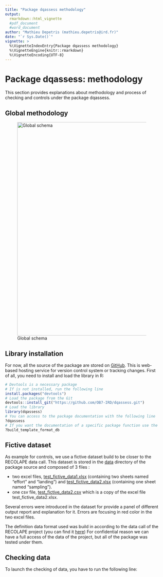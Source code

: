 ```yaml
---
title: "Package dqassess methodology"
output: 
  rmarkdown::html_vignette
  #pdf_document
  #word_document
author: "Mathieu Depetris (mathieu.depetris@ird.fr)"
date: "`r Sys.Date()`"
vignette: >
  %\VignetteIndexEntry{Package dqassess methodology}
  %\VignetteEngine{knitr::rmarkdown}
  %\VignetteEncoding{UTF-8}
---
```


# Package dqassess: methodology

This section provides explanations about methodology and process of checking and controls under the package dqassess.

## Global methodology

![Global schema](https://github.com/OB7-IRD/dqassess/raw/master/vignettes/dqassess_global.png){width=700px}

## Library installation

For now, all the source of the package are stored on [GitHub](https://github.com/OB7-IRD/dqassess.git). This is web-based hosting service for version control system or tracking changes. First of all, you need to install and load the library in R:

```r
# Devtools is a necessary package
# If is not installed, run the following line
install.packages("devtools")
# Load the package from the Git
devtools::install_git("https://github.com/OB7-IRD/dqassess.git")
# Load the library
library(dqassess)
# You can access to the package documentation with the following line
?dqassess
# If you want the documentation of a specific package function use the same syntax, for example for the function build_template_format_db
?build_template_format_db
```

## Fictive dataset

As example for controls, we use a fictive dataset build to be closer to the RECOLAPE data call. This dataset is stored in the [data](https://github.com/OB7-IRD/dqassess/tree/master/data) directory of the package source and composed of 3 files :

- two excel files, [test_fictive_data1.xlsx](https://github.com/OB7-IRD/dqassess/raw/master/data/test_fictive_data1.xlsx) (containing two sheets named "effort" and "landing") and [test_fictive_data2.xlsx](https://github.com/OB7-IRD/dqassess/raw/master/data/test_fictive_data2.xlsx) (containing one sheet named "sampling").
- one csv file, [test_fictive_data2.csv](https://github.com/OB7-IRD/dqassess/raw/master/data/test_fictive_data2.csv) which is a copy of the excel file test_fictive_data2.xlsx.

Several errors were introduced in the dataset for provide a panel of different output report and explanation for it. Errors are focusing in red color in the two excel files.

The definition data format used was build in according to the data call of the RECOLAPE project (you can find it [here](https://github.com/OB7-IRD/dqassess/raw/master/data/recolape_definition_data_format.xlsx)) For confidential reason we can have a full access of the data of the project, but all of the package was tested under them.

## Checking data

To launch the checking of data, you have to run the following line:

```r

```


